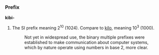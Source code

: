 ===Prefix===
'''kibi-'''

#The SI prefix meaning 2<sup>10</sup> (1024). Compare to [[kilo]], meaning 10<sup>3</sup> (1000).
#:Not yet in widespread use, the binary multiple prefixes were established to make communication about computer systems, which by nature operate using numbers in base 2, more clear.
